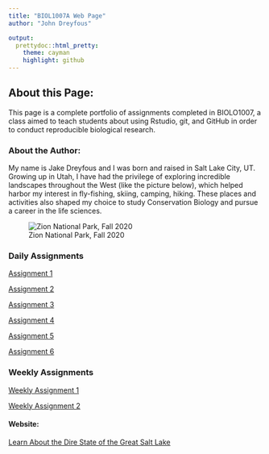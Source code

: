 ```yaml
---
title: "BIOL1007A Web Page"
author: "John Dreyfous"

output:
  prettydoc::html_pretty:
    theme: cayman
    highlight: github
---
```

## About this Page: 

This page is a complete portfolio of assignments completed in BIOLO1007, a class aimed to teach students about using Rstudio, git, and GitHub in order to conduct reproducible biological research.  

### About the Author: 
My name is Jake Dreyfous and I was born and raised in Salt Lake City, UT. Growing up in Utah, I have had the privilege of exploring incredible landscapes throughout the West (like the picture below), which helped harbor my interest in fly-fishing, skiing, camping, hiking. These places and activities also shaped my choice to study Conservation Biology and pursue a career in the life sciences. 


  ![Zion National Park, Fall 2020](file:///Users/jakedreyfous/Desktop/IMG_5184.jpg)



### Daily Assignments
[Assignment 1](Assignment1.html)

[Assignment 2](Assignment2.html)

[Assignment 3](Assignment3.html)

[Assignment 4](Assignment4.html)

[Assignment 5](Assignment5.html)  

[Assignment 6](Assignment6.html)

### Weekly Assignments
[Weekly Assignment 1](Weekly_Assignment_1.html)  
  
[Weekly Assignment 2](Weekly_Assignment_2.html)
  
  

#### Website:
[Learn About the Dire State of the Great Salt Lake](https://www.saveourgreatsaltlake.org/)




